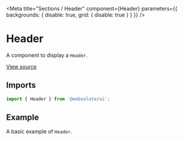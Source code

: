 
<Meta
  title="Sections / Header"
  component={Header}
  parameters={{ backgrounds: { disable: true, grid: { disable: true } } }}
/>

# Header

A component to display a `Header`.

[View source](https://github.com/actarian/turbo-mono/tree/main/packages/ui/src/sections/header)

## Imports

```js
import { Header } from '@websolute/ui';
```

## Example

A basic example of `Header`.

<Canvas>
  <Story name="default">
    <div style={{ backgroundColor: 'var(--color-neutral-900)' }}>
      <Header />
    </div>
  </Story>
  <Story name="sticky">
    <Header sticky />
  </Story>
</Canvas>
